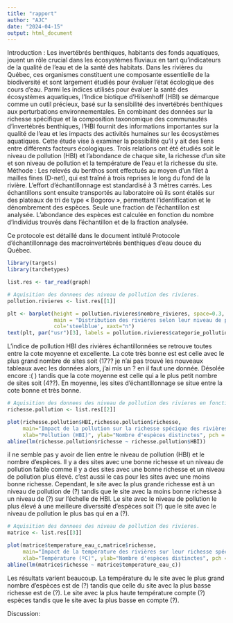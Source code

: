 ```yaml
---
title: "rapport"
author: "AJC"
date: "2024-04-15"
output: html_document
---
```


Introduction : 
Les invertébrés benthiques, habitants des fonds aquatiques, jouent un rôle crucial dans les écosystèmes fluviaux en tant qu'indicateurs de la qualité de l'eau et de la santé des habitats. Dans les rivières du Québec, ces organismes constituent une composante essentielle de la biodiversité et sont largement étudiés pour évaluer l'état écologique des cours d'eau. Parmi les indices utilisés pour évaluer la santé des écosystèmes aquatiques, l'Indice biotique d’Hilsenhoff (HBI) se démarque comme un outil précieux, basé sur la sensibilité des invertébrés benthiques aux perturbations environnementales. En combinant des données sur la richesse spécifique et la composition taxonomique des communautés d'invertébrés benthiques, l'HBI fournit des informations importantes sur la qualité de l'eau et les impacts des activités humaines sur les écosystèmes aquatiques. Cette étude vise à examiner la possibilité qu'il y ait des liens entre différents facteurs écologiques. Trois relations ont été étudiés soit le niveau de pollution (HBI) et l'abondance de chaque site, la richesse d'un site et son niveau de pollution et la température de l'eau et la richesse du site. 
Méthode : 
Les relevés du benthos sont effectués au moyen d'un filet à mailles fines (D-net), qui est traîné à trois reprises le long du fond de la rivière. L'effort d'échantillonnage est standardisé à 3 mètres carrés. Les échantillons sont ensuite transportés au laboratoire où ils sont étalés sur des plateaux de tri de type « Bogorov », permettant l'identification et le dénombrement des espèces. Seule une fraction de l'échantillon est analysée. L'abondance des espèces est calculée en fonction du nombre d'individus trouvés dans l'échantillon et de la fraction analysée.

Ce protocole est détaillé dans le document intitulé Protocole d’échantillonnage des macroinvertébrés benthiques d’eau douce du Québec.

```r
library(targets)
library(tarchetypes)
```

```r
list.res <- tar_read(graph)
```

```r
# Aquisition des donnees des niveau de pollution des rivieres.
pollution.rivieres <- list.res[[1]]

plt <- barplot(height = pollution.rivieres$nombre_rivieres, space=0.3,
               main = "Distribution des rivières selon leur niveau de pollution",
               col='steelblue', xaxt="n")
text(plt, par("usr")[3], labels = pollution.rivieres$categorie_pollution, srt = 35, adj = c(1.1,1.1), xpd = TRUE, cex=0.7)
```
L'indice de pollution HBI des rivières échantillonnées se retrouve toutes entre la cote moyenne et excellente. La cote très bonne est est celle avec le plus grand nombre de sites soit (17?? je n'ai pas trouvé les nouveaux tableaux avec les données alors, j'ai mis un ? en il faut une donnée. Désolée encore :( ) tandis que la cote moyenne est celle qui a le plus petit nombre de sites soit (4??). En moyenne, les sites d'échantillonnage se situe entre la cote bonne et très bonne. 
```r
# Aquisition des donnees des niveau de pollution des rivieres en fonction sa richeese.
richesse.pollution <- list.res[[2]]

plot(richesse.pollution$HBI,richesse.pollution$richesse,
     main="Impact de la pollution sur la richesse spécique des rivières",
     xlab="Pollution (HBI)", ylab="Nombre d'espèces distinctes", pch = 19, col='steelblue')
abline(lm(richesse.pollution$richesse ~ richesse.pollution$HBI))
```
il ne semble pas y avoir de lien entre le niveau de pollution (HBI) et le nombre d'espèces. Il y a des sites avec une bonne richesse et un niveau de pollution faible comme il y a des sites avec une bonne richesse et un niveau de pollution plus élevé. c'est aussi le cas pour les sites avec une moins bonne richesse. Cependant, le site avec la plus grande richesse est à un niveau de pollution de (?) tandis que le site avec la moins bonne richesse à un niveau de (?) sur l'échelle de HBI. Le site avec le niveau de pollution le plus élevé à une meilleure diverssité d'espèces soit (?) que le site avec le niveau de pollution le plus bas qui en a (?).
```r
# Aquisition des donnees des niveau de pollution des rivieres.
matrice <- list.res[[3]]

plot(matrice$temperature_eau_c,matrice$richesse,
     main="Impact de la température des rivières sur leur richesse spécique",
     xlab="Température (ºC)", ylab="Nombre d'espèces distinctes", pch = 19, col='steelblue')
abline(lm(matrice$richesse ~ matrice$temperature_eau_c))
```
Les résultats varient beaucoup. La température du le site avec le plus grand nombre d'espèces est de (?) tandis que celle du site avec la plus basse richesse est de (?). Le site avec la plus haute température compte (?) espèces tandis que le site avec la plus basse en compte (?).

Discussion:









